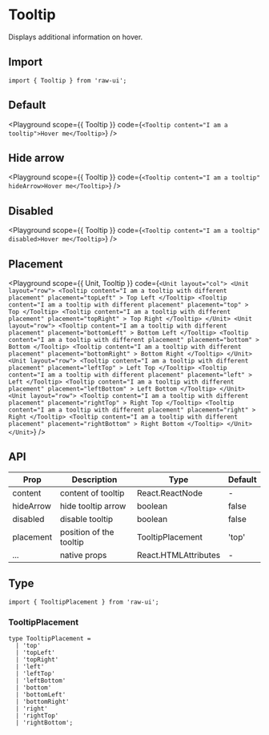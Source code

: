 
# Tooltip

Displays additional information on hover.

## Import

```tsx
import { Tooltip } from 'raw-ui';
```

## Default

<Playground
  scope={{ Tooltip }}
  code={`
<Tooltip content="I am a tooltip">Hover me</Tooltip>
`}
/>

## Hide arrow

<Playground
  scope={{ Tooltip }}
  code={`
<Tooltip content="I am a tooltip" hideArrow>Hover me</Tooltip>
`}
/>

## Disabled

<Playground
  scope={{ Tooltip }}
  code={`
<Tooltip content="I am a tooltip" disabled>Hover me</Tooltip>
`}
/>

## Placement

<Playground
  scope={{ Unit, Tooltip }}
  code={`
<Unit layout="col">
  <Unit layout="row">
    <Tooltip
      content="I am a tooltip with different placement"
      placement="topLeft"
    >
      Top Left
    </Tooltip>
    <Tooltip
      content="I am a tooltip with different placement"
      placement="top"
    >
      Top
    </Tooltip>
    <Tooltip
      content="I am a tooltip with different placement"
      placement="topRight"
    >
      Top Right
    </Tooltip>
  </Unit>
  <Unit layout="row">
    <Tooltip
      content="I am a tooltip with different placement"
      placement="bottomLeft"
    >
      Bottom Left
    </Tooltip>
    <Tooltip
      content="I am a tooltip with different placement"
      placement="bottom"
    >
      Bottom
    </Tooltip>
    <Tooltip
      content="I am a tooltip with different placement"
      placement="bottomRight"
    >
      Bottom Right
    </Tooltip>
  </Unit>
  <Unit layout="row">
    <Tooltip
      content="I am a tooltip with different placement"
      placement="leftTop"
    >
      Left Top
    </Tooltip>
    <Tooltip
      content="I am a tooltip with different placement"
      placement="left"
    >
      Left
    </Tooltip>
    <Tooltip
      content="I am a tooltip with different placement"
      placement="leftBottom"
    >
      Left Bottom
    </Tooltip>
  </Unit>
  <Unit layout="row">
    <Tooltip
      content="I am a tooltip with different placement"
      placement="rightTop"
    >
      Right Top
    </Tooltip>
    <Tooltip
      content="I am a tooltip with different placement"
      placement="right"
    >
      Right
    </Tooltip>
    <Tooltip
      content="I am a tooltip with different placement"
      placement="rightBottom"
    >
      Right Bottom
    </Tooltip>
  </Unit>
</Unit>
`}
/>

## API

| Prop           | Description                              | Type                                                   | Default |
| -------------- | ---------------------------------------- | ------------------------------------------------------ | ------- |
| content        | content of tooltip                       | React.ReactNode                                        | -       |
| hideArrow      | hide tooltip arrow                       | boolean                                                | false   |
| disabled       | disable tooltip                          | boolean                                                | false   |
| placement      | position of the tooltip                  | TooltipPlacement                                       | 'top'   |
| ...            | native props                             | React.HTMLAttributes                                   | -       |

## Type

```tsx
import { TooltipPlacement } from 'raw-ui';
```

### TooltipPlacement

```tsx
type TooltipPlacement =
  | 'top'
  | 'topLeft'
  | 'topRight'
  | 'left'
  | 'leftTop'
  | 'leftBottom'
  | 'bottom'
  | 'bottomLeft'
  | 'bottomRight'
  | 'right'
  | 'rightTop'
  | 'rightBottom';
```
